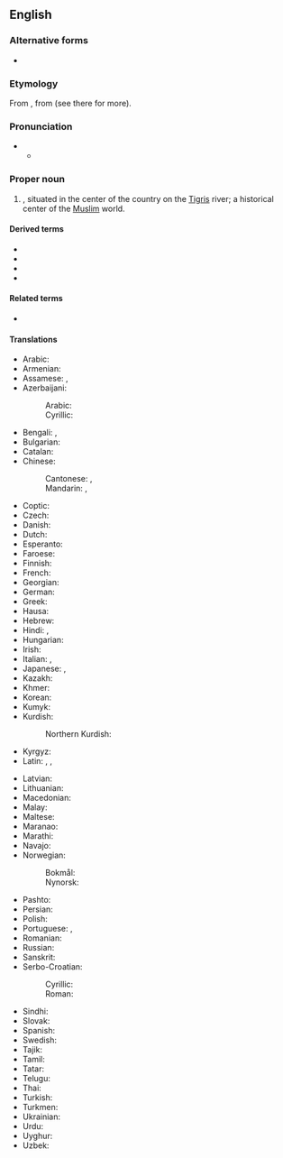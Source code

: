 ==English==
{{wikipedia}}

===Alternative forms===
* {{alter|en|Bagdad|Bagdat}}

===Etymology===
From {{bor|en|ar|بَغْدَاد}}, from {{der|en|fa|بغداد|tr=baǧdâd}} (see there for more).

===Pronunciation===
* {{IPA|en|/bæɡˈdæd/|/ˈbæɡdæd/}}
** {{audio|en|LL-Q1860 (eng)-Vealhurl-Baghdad.wav|Audio (UK)}}

===Proper noun===
{{en-proper noun}}

# {{place|en|The <<capital>> of and largest <<city>> in <<c/Iraq>>}}, situated in the center of the country on the [[Tigris]] river; a historical center of the [[Muslim]] world.

====Derived terms====
* {{l|en|Baghdad Bob}}
* {{l|en|Baghdad by the Bay}}
* {{l|en|Baghdadi}}
* {{l|en|Baghdadian}}

====Related terms====
* {{l|en|Bagadates}}

====Translations====
{{trans-top|city}}
* Arabic: {{t+|ar|بَغْدَاد|f}}
* Armenian: {{t+|hy|Բաղդադ}}
* Assamese: {{t|as|বাগদাদ}}, {{t|as|বাগ্দাদ}}
* Azerbaijani: {{t+|az|Bağdad}}
*: Arabic: {{t+|az|بغداد}}
*: Cyrillic: {{t+|az|Бағдад}}
* Bengali: {{t|bn|বাগদাদ}}, {{t|bn|বগদাদ}}
* Bulgarian: {{t|bg|Багда́д|m}}
* Catalan: {{t|ca|Bagdad}}
* Chinese:
*: Cantonese: {{t|yue|巴格達}}, {{t|yue|巴格达|tr=baa1 gaak3 daat6}}
*: Mandarin: {{t+|cmn|巴格達}}, {{t+|cmn|巴格达|tr=Bāgédá}}
* Coptic: {{t|cop|ⲃⲁⲕⲧⲁⲛ|m}}
* Czech: {{t+|cs|Bagdád|m}}
* Danish: {{t|da|Bagdad|n}}
* Dutch: {{t+|nl|Bagdad|n}}
* Esperanto: {{t+|eo|Bagdado}}
* Faroese: {{t|fo|Bagdad}}
* Finnish: {{t+|fi|Bagdad}}
* French: {{t+|fr|Bagdad|m}}
* Georgian: {{t|ka|ბაღდადი}}
* German: {{t+|de|Bagdad|n}}
* Greek: {{t+|el|Βαγδάτη}}
* Hausa: {{t|ha|Bagadaza|f|alt=Bàgàdāzà}}
* Hebrew: {{t|he|בגדאד|f|alt=בַּגְדַּאדּ \ בַּגְדָּד|tr=bagdad}}
* Hindi: {{t|hi|बग़दाद}}, {{t|hi|बगदाद|m}}
* Hungarian: {{t+|hu|Bagdad}}
* Irish: {{t|ga|Bagdad|m}}
* Italian: {{t|it|Bagdad|f}}, {{t+|it|Baghdad|f}}
* Japanese: {{t|ja|バグダード|tr=Bagudādo}}, {{t|ja|バグダッド|tr=Bagudaddo}}
* Kazakh: {{t|kk|Бағдат}}
* Khmer: {{t+|km|បាកដាដ}}
* Korean: {{t|ko|^바그다드}}
* Kumyk: {{t|kum|Багъдад|tr=Bağdad}}
* Kurdish:
*: Northern Kurdish: {{t+|kmr|Bexda|f}}
* Kyrgyz: {{t|ky|Багдат}}
* Latin: {{t+|la|Bagdatum}}, {{t|la|Bagdadum}}, {{t|la|Bagdetia}}
{{trans-mid}}
* Latvian: {{t+|lv|Bagdāde|f}}
* Lithuanian: {{t|lt|Bagdadas|m}}
* Macedonian: {{t|mk|Багда́д|m}}
* Malay: {{t|ms|Baghdad}}
* Maltese: {{t|mt|Bagdad}}
* Maranao: {{t|mrw|Bogdad}}
* Marathi: {{t|mr|बगदाद}}
* Navajo: {{t|nv|Báhdaʼ}}
* Norwegian:
*: Bokmål: {{t|nb|Bagdad}}
*: Nynorsk: {{t|nn|Bagdad}}
* Pashto: {{t+|ps|بغداد|m|tr=baǧdad}}
* Persian: {{t+|fa|بغداد|tr=bağdâd}}
* Polish: {{t+|pl|Bagdad|m}}
* Portuguese: {{t|pt|Bagdá}}, {{t+|pt|Bagdade}}
* Romanian: {{t+|ro|Bagdad}}
* Russian: {{t+|ru|Багда́д|m}}
* Sanskrit: {{t+|sa|भगदत्त}}
* Serbo-Croatian:
*: Cyrillic: {{t|sh|Ба̀гда̄д|m}}
*: Roman: {{t+|sh|Bàgdād|m}}
* Sindhi: {{t|sd|بغداد|m}}
* Slovak: {{t+|sk|Bagdad|m}}
* Spanish: {{t+|es|Bagdad}}
* Swedish: {{t+|sv|Bagdad|n}}
* Tajik: {{t+|tg|Бағдод}}
* Tamil: {{t|ta|பாக்தாத்}}
* Tatar: {{t|tt|Багдад}}
* Telugu: {{t|te|బాగ్దాదు}}
* Thai: {{t|th|แบกแดด}}
* Turkish: {{t+|tr|Bağdat}}
* Turkmen: {{t|tk|Bagdat}}
* Ukrainian: {{t|uk|Багда́д|m}}
* Urdu: {{t|ur|بغداد|m|tr=baġdād}}
* Uyghur: {{t|ug|باغداد}}
* Uzbek: {{t|uz|Bagʻdod}}
{{trans-bottom}}